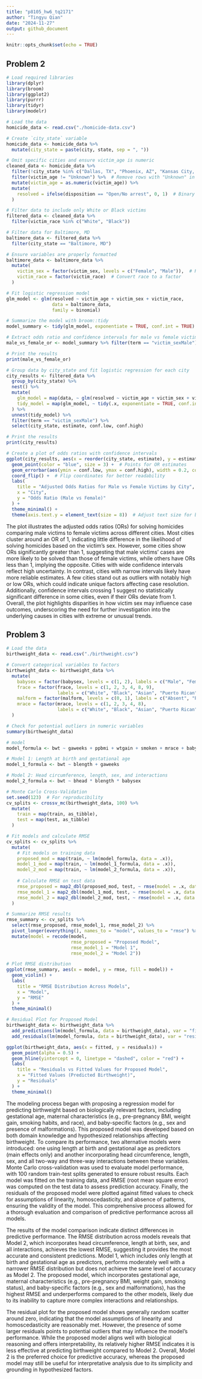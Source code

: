 ```yaml
---
title: "p8105_hw6_tq2171"
author: "Tingyu Qian"
date: "2024-11-27"
output: github_document
---
```


```r
knitr::opts_chunk$set(echo = TRUE)
```

## Problem 2

```r
# Load required libraries
library(dplyr)
library(broom)
library(ggplot2)
library(purrr)
library(tidyr)
library(modelr)
```

```r
# Load the data
homicide_data <- read.csv("./homicide-data.csv")
```

```r
# Create `city_state` variable
homicide_data <- homicide_data %>%
  mutate(city_state = paste(city, state, sep = ", "))

# Omit specific cities and ensure victim_age is numeric
cleaned_data <- homicide_data %>%
  filter(!city_state %in% c("Dallas, TX", "Phoenix, AZ", "Kansas City, MO", "Tulsa, AL")) %>%
  filter(victim_age != "Unknown") %>%  # Remove rows with "Unknown" in `victim_age`
  mutate(victim_age = as.numeric(victim_age)) %>%
  mutate(
    resolved = ifelse(disposition == "Open/No arrest", 0, 1)  # Binary variable for solved/unsolved
  )

# Filter data to include only White or Black victims
filtered_data <- cleaned_data %>%
  filter(victim_race %in% c("White", "Black"))
```

```r
# Filter data for Baltimore, MD
baltimore_data <- filtered_data %>%
  filter(city_state == "Baltimore, MD")
```

```r
# Ensure variables are properly formatted
baltimore_data <- baltimore_data %>%
  mutate(
    victim_sex = factor(victim_sex, levels = c("Female", "Male")),  # Reference group: Female
    victim_race = factor(victim_race)  # Convert race to a factor
  )
```

```r
# Fit logistic regression model
glm_model <- glm(resolved ~ victim_age + victim_sex + victim_race, 
                 data = baltimore_data, 
                 family = binomial)

# Summarize the model with broom::tidy
model_summary <- tidy(glm_model, exponentiate = TRUE, conf.int = TRUE)

# Extract odds ratio and confidence intervals for male vs female victims
male_vs_female_or <- model_summary %>% filter(term == "victim_sexMale")

# Print the results
print(male_vs_female_or)
```

```r
# Group data by city_state and fit logistic regression for each city
city_results <- filtered_data %>%
  group_by(city_state) %>%
  nest() %>%
  mutate(
    glm_model = map(data, ~ glm(resolved ~ victim_age + victim_sex + victim_race, data = ., family = binomial)),
    tidy_model = map(glm_model, ~ tidy(.x, exponentiate = TRUE, conf.int = TRUE))
  ) %>%
  unnest(tidy_model) %>%
  filter(term == "victim_sexMale") %>%
  select(city_state, estimate, conf.low, conf.high)

# Print the results
print(city_results)
```

```r
# Create a plot of odds ratios with confidence intervals
ggplot(city_results, aes(x = reorder(city_state, estimate), y = estimate)) +
  geom_point(color = "blue", size = 3) +  # Points for OR estimates
  geom_errorbar(aes(ymin = conf.low, ymax = conf.high), width = 0.2, color = "darkgray") +  # CIs
  coord_flip() +  # Flip coordinates for better readability
  labs(
    title = "Adjusted Odds Ratios for Male vs Female Victims by City",
    x = "City",
    y = "Odds Ratio (Male vs Female)"
  ) +
  theme_minimal() +
  theme(axis.text.y = element_text(size = 8))  # Adjust text size for better readability
```

The plot illustrates the adjusted odds ratios (ORs) for solving homicides comparing male victims to female victims across different cities. Most cities cluster around an OR of 1, indicating little difference in the likelihood of solving homicides based on the victim's sex. However, some cities show ORs significantly greater than 1, suggesting that male victims' cases are more likely to be solved than those of female victims, while others have ORs less than 1, implying the opposite. Cities with wide confidence intervals reflect high uncertainty. In contrast, cities with narrow intervals likely have more reliable estimates. A few cities stand out as outliers with notably high or low ORs, which could indicate unique factors affecting case resolution. Additionally, confidence intervals crossing 1 suggest no statistically significant difference in some cities, even if their ORs deviate from 1. Overall, the plot highlights disparities in how victim sex may influence case outcomes, underscoring the need for further investigation into the underlying causes in cities with extreme or unusual trends.

## Problem 3
```r
# Load the data
birthweight_data <- read.csv("./birthweight.csv")

# Convert categorical variables to factors
birthweight_data <- birthweight_data %>%
  mutate(
    babysex = factor(babysex, levels = c(1, 2), labels = c("Male", "Female")),
    frace = factor(frace, levels = c(1, 2, 3, 4, 8, 9),
                   labels = c("White", "Black", "Asian", "Puerto Rican", "Other", "Unknown")),
    malform = factor(malform, levels = c(0, 1), labels = c("Absent", "Present")),
    mrace = factor(mrace, levels = c(1, 2, 3, 4, 8),
                   labels = c("White", "Black", "Asian", "Puerto Rican", "Other"))
  )

# Check for potential outliers in numeric variables
summary(birthweight_data)
```

```r
# model
model_formula <- bwt ~ gaweeks + ppbmi + wtgain + smoken + mrace + babysex + malform

# Model 1: Length at birth and gestational age
model_1_formula <- bwt ~ blength + gaweeks

# Model 2: Head circumference, length, sex, and interactions
model_2_formula <- bwt ~ bhead * blength * babysex
```

```r
# Monte Carlo Cross-Validation
set.seed(123)  # For reproducibility
cv_splits <- crossv_mc(birthweight_data, 100) %>%
  mutate(
    train = map(train, as_tibble),
    test = map(test, as_tibble)
  )

# Fit models and calculate RMSE
cv_splits <- cv_splits %>%
  mutate(
    # Fit models on training data
    proposed_mod = map(train, ~ lm(model_formula, data = .x)),
    model_1_mod = map(train, ~ lm(model_1_formula, data = .x)),
    model_2_mod = map(train, ~ lm(model_2_formula, data = .x)),
    
    # Calculate RMSE on test data
    rmse_proposed = map2_dbl(proposed_mod, test, ~ rmse(model = .x, data = .y)),
    rmse_model_1 = map2_dbl(model_1_mod, test, ~ rmse(model = .x, data = .y)),
    rmse_model_2 = map2_dbl(model_2_mod, test, ~ rmse(model = .x, data = .y))
  )

# Summarize RMSE results
rmse_summary <- cv_splits %>%
  select(rmse_proposed, rmse_model_1, rmse_model_2) %>%
  pivot_longer(everything(), names_to = "model", values_to = "rmse") %>%
  mutate(model = recode(model,
                        rmse_proposed = "Proposed Model",
                        rmse_model_1 = "Model 1",
                        rmse_model_2 = "Model 2"))

# Plot RMSE distribution
ggplot(rmse_summary, aes(x = model, y = rmse, fill = model)) +
  geom_violin() +
  labs(
    title = "RMSE Distribution Across Models",
    x = "Model",
    y = "RMSE"
  ) +
  theme_minimal()

# Residual Plot for Proposed Model
birthweight_data <- birthweight_data %>%
  add_predictions(lm(model_formula, data = birthweight_data), var = "fitted") %>%
  add_residuals(lm(model_formula, data = birthweight_data), var = "residuals")

ggplot(birthweight_data, aes(x = fitted, y = residuals)) +
  geom_point(alpha = 0.5) +
  geom_hline(yintercept = 0, linetype = "dashed", color = "red") +
  labs(
    title = "Residuals vs Fitted Values for Proposed Model",
    x = "Fitted Values (Predicted Birthweight)",
    y = "Residuals"
  ) +
  theme_minimal()
```

The modeling process began with proposing a regression model for predicting birthweight based on biologically relevant factors, including gestational age, maternal characteristics (e.g., pre-pregnancy BMI, weight gain, smoking habits, and race), and baby-specific factors (e.g., sex and presence of malformations). This proposed model was developed based on both domain knowledge and hypothesized relationships affecting birthweight. To compare its performance, two alternative models were introduced: one using length at birth and gestational age as predictors (main effects only) and another incorporating head circumference, length, sex, and all two-way and three-way interactions between these variables. Monte Carlo cross-validation was used to evaluate model performance, with 100 random train-test splits generated to ensure robust results. Each model was fitted on the training data, and RMSE (root mean square error) was computed on the test data to assess prediction accuracy. Finally, the residuals of the proposed model were plotted against fitted values to check for assumptions of linearity, homoscedasticity, and absence of patterns, ensuring the validity of the model. This comprehensive process allowed for a thorough evaluation and comparison of predictive performance across all models.

The results of the model comparison indicate distinct differences in predictive performance. The RMSE distribution across models reveals that Model 2, which incorporates head circumference, length at birth, sex, and all interactions, achieves the lowest RMSE, suggesting it provides the most accurate and consistent predictions. Model 1, which includes only length at birth and gestational age as predictors, performs moderately well with a narrower RMSE distribution but does not achieve the same level of accuracy as Model 2. The proposed model, which incorporates gestational age, maternal characteristics (e.g., pre-pregnancy BMI, weight gain, smoking status), and baby-specific factors (e.g., sex and malformations), has the highest RMSE and underperforms compared to the other models, likely due to its inability to capture more complex interactions and relationships.

The residual plot for the proposed model shows generally random scatter around zero, indicating that the model assumptions of linearity and homoscedasticity are reasonably met. However, the presence of some larger residuals points to potential outliers that may influence the model’s performance. While the proposed model aligns well with biological reasoning and offers interpretability, its relatively higher RMSE indicates it is less effective at predicting birthweight compared to Model 2. Overall, Model 2 is the preferred choice for predictive accuracy, whereas the proposed model may still be useful for interpretative analysis due to its simplicity and grounding in hypothesized factors.
